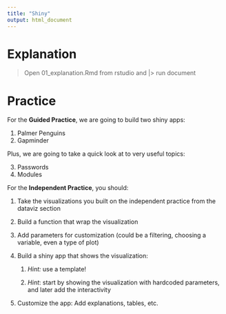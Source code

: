 ```yaml
---
title: "Shiny"
output: html_document
---
```


# Explanation

> Open 01_explanation.Rmd from rstudio and |> run document

# Practice

For the **Guided Practice**, we are going to build two shiny apps:

1.  Palmer Penguins
2.  Gapminder

Plus, we are going to take a quick look at to very useful topics:

3.  Passwords
4.  Modules

For the **Independent Practice**, you should:

1.  Take the visualizations you built on the independent practice from the dataviz section

2.  Build a function that wrap the visualization

3.  Add parameters for customization (could be a filtering, choosing a variable, even a type of plot)

4.  Build a shiny app that shows the visualization:

    1.  *Hint:* use a template!

    2.  *Hint*: start by showing the visualization with hardcoded parameters, and later add the interactivity

5.  Customize the app: Add explanations, tables, etc.
